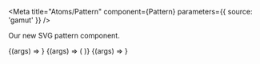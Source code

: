 
<Meta
  title="Atoms/Pattern"
  component={Pattern}
  parameters={{ source: 'gamut' }}
/>

Our new SVG pattern component.

<Canvas withSource="open">
  <Story name="Pattern Loose">
    {(args) => <Pattern width={200} height={200} name="diagonalStripesLoose" />}
  </Story>
  <Story name="Pattern Regular">
    {(args) => (
      <Pattern width={200} height={200} name="diagonalStripesRegular" />
    )}
  </Story>
  <Story name="Pattern Dense">
    {(args) => <Pattern width={200} height={200} name="diagonalStripesDense" />}
  </Story>
</Canvas>

<Props story="Pattern" of={Pattern} />
